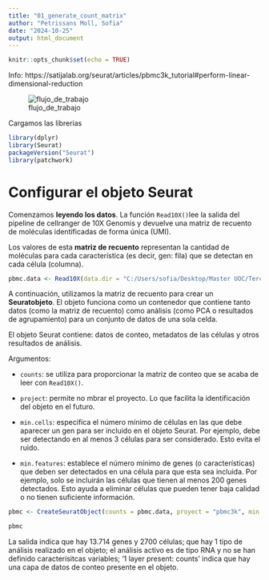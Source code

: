 ---
title: "01_generate_count_matrix"
author: "Petrissans Moll, Sofia"
date: "2024-10-25"
output: html_document
---

```{r setup, include=FALSE}
knitr::opts_chunk$set(echo = TRUE)
```

Info: https://satijalab.org/seurat/articles/pbmc3k_tutorial#perform-linear-dimensional-reduction

![flujo_de_trabajo](flujo_de_trabajo.png)

Cargamos las librerias

```{r}
library(dplyr)
library(Seurat)
packageVersion("Seurat")
library(patchwork)
```

# Configurar el objeto Seurat

Comenzamos **leyendo los datos**. La función `Read10X()`lee la salida del pipeline de cellranger de 10X Genomis y devuelve una matriz de recuento de moléculas identificadas de forma única (UMI).

Los valores de esta **matriz de recuento** representan la cantidad de moléculas para cada característica (es decir, gen: fila) que se detectan en cada célula (columna).

```{r}
pbmc.data <- Read10X(data.dir = "C:/Users/sofia/Desktop/Master UOC/Tercer cuatri/TFM/scRNA_seq/scripts_seurat/filtered_gene_bc_matrices/hg19")
```

A continuación, utilizamos la matriz de recuento para crear un **Seuratobjeto**. El objeto funciona como un contenedor que contiene tanto datos (como la matriz de recuento) como análisis (como PCA o resultados de agrupamiento) para un conjunto de datos de una sola celda.

El objeto Seurat contiene: datos de conteo, metadatos de las células y otros resultados de análisis.

Argumentos:

  -  `counts`: se utiliza para proporcionar la matriz de conteo que se acaba de leer con `Read10X()`.
  
  -  `project`: permite no mbrar el proyecto. Lo que facilita la identificación del objeto en el futuro.
  
  -  `min.cells`: especifica el número mínimo de células en las que debe aparecer un gen para ser incluido en el objeto Seurat. Por ejemplo, debe ser detectando en al menos 3 células para ser considerado. Esto evita el ruido.
  
  -  `min.features`: establece el número mínimo de genes (o características) que deben ser detectados en una célula para que esta sea incluida. Por ejemplo, solo se incluirán las células que tienen al menos 200 genes detectados. Esto ayuda a eliminar células que pueden tener baja calidad o no tienen suficiente información.

```{r}
pbmc <- CreateSeuratObject(counts = pbmc.data, proyect = "pbmc3k", min.cells = 3, min.features = 200)

pbmc
```

La salida indica que hay 13.714 genes y 2700 células; que hay 1 tipo de análisis realizado en el objeto; el análisis activo es de tipo RNA y no se han definido caracterísitcas variables; '1 layer present: counts' indica que hay una capa de datos de conteo presente en el objeto. 








